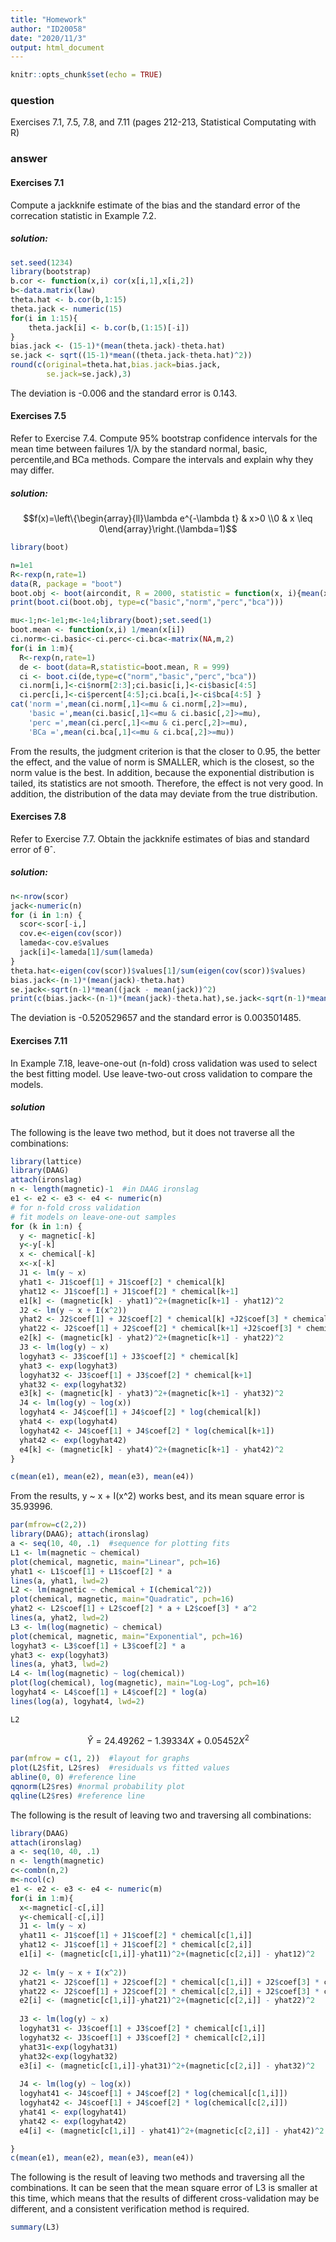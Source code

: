 ---
title: "Homework"
author: "ID20058"
date: "2020/11/3"
output: html_document
---

```{r setup, include=FALSE}
knitr::opts_chunk$set(echo = TRUE)
```

### question
Exercises 7.1, 7.5, 7.8, and 7.11 (pages 212-213, Statistical Computating with R)

### answer
#### **Exercises 7.1**
Compute a jackknife estimate of the bias and the standard error of the correcation statistic in Example 7.2.

##### solution:
```{r warning=FALSE}
set.seed(1234)
library(bootstrap)
b.cor <- function(x,i) cor(x[i,1],x[i,2])
b<-data.matrix(law)
theta.hat <- b.cor(b,1:15)
theta.jack <- numeric(15)
for(i in 1:15){
    theta.jack[i] <- b.cor(b,(1:15)[-i])
}
bias.jack <- (15-1)*(mean(theta.jack)-theta.hat)
se.jack <- sqrt((15-1)*mean((theta.jack-theta.hat)^2))
round(c(original=theta.hat,bias.jack=bias.jack,
        se.jack=se.jack),3)
```
The deviation is -0.006 and the standard error is 0.143.

#### **Exercises 7.5**
Refer to Exercise 7.4. Compute 95% bootstrap confidence intervals for the mean time between failures 1/λ by the standard normal, basic, percentile,and BCa methods. Compare the intervals and explain why they may differ.

##### solution:
$$f(x)=\left\{\begin{array}{ll}\lambda e^{-\lambda t} & x>0 \\0 & x \leq 0\end{array}\right.(\lambda=1)$$
```{r}
library(boot)
```


```{r}
n=1e1
R<-rexp(n,rate=1)
data(R, package = "boot") 
boot.obj <- boot(aircondit, R = 2000, statistic = function(x, i){mean(x[i,1])})
print(boot.ci(boot.obj, type=c("basic","norm","perc","bca")))
```

```{r message=FALSE, warning=FALSE, paged.print=FALSE}
mu<-1;n<-1e1;m<-1e4;library(boot);set.seed(1)
boot.mean <- function(x,i) 1/mean(x[i])
ci.norm<-ci.basic<-ci.perc<-ci.bca<-matrix(NA,m,2)
for(i in 1:m){
  R<-rexp(n,rate=1)
  de <- boot(data=R,statistic=boot.mean, R = 999)
  ci <- boot.ci(de,type=c("norm","basic","perc","bca"))
  ci.norm[i,]<-ci$norm[2:3];ci.basic[i,]<-ci$basic[4:5]
  ci.perc[i,]<-ci$percent[4:5];ci.bca[i,]<-ci$bca[4:5] }
cat('norm =',mean(ci.norm[,1]<=mu & ci.norm[,2]>=mu),
    'basic =',mean(ci.basic[,1]<=mu & ci.basic[,2]>=mu),
    'perc =',mean(ci.perc[,1]<=mu & ci.perc[,2]>=mu),
    'BCa =',mean(ci.bca[,1]<=mu & ci.bca[,2]>=mu))
```
From the results, the judgment criterion is that the closer to 0.95, the better the effect, and the value of norm is SMALLER, which is the closest, so the norm value is the best. In addition, because the exponential distribution is tailed, its statistics are not smooth. Therefore, the effect is not very good. In addition, the distribution of the data may deviate from the true distribution.


#### **Exercises 7.8**
Refer to Exercise 7.7. Obtain the jackknife estimates of bias and standard
error of θˆ.

##### solution:
```{r}
n<-nrow(scor)
jack<-numeric(n) 
for (i in 1:n) {
  scor<-scor[-i,]
  cov.e<-eigen(cov(scor))
  lameda<-cov.e$values
  jack[i]<-lameda[1]/sum(lameda)
}
theta.hat<-eigen(cov(scor))$values[1]/sum(eigen(cov(scor))$values)
bias.jack<-(n-1)*(mean(jack)-theta.hat)
se.jack<-sqrt(n-1)*mean((jack - mean(jack))^2)
print(c(bias.jack<-(n-1)*(mean(jack)-theta.hat),se.jack<-sqrt(n-1)*mean((jack - mean(jack))^2)))
```
The deviation is -0.520529657 and the standard error is 0.003501485.

#### **Exercises 7.11**
In Example 7.18, leave-one-out (n-fold) cross validation was used to select the
best fitting model. Use leave-two-out cross validation to compare the models.

##### solution
The following is the leave two method, but it does not traverse all the combinations:
```{r message=FALSE, warning=FALSE, paged.print=TRUE}
library(lattice)
library(DAAG)
attach(ironslag)
n <- length(magnetic)-1  #in DAAG ironslag
e1 <- e2 <- e3 <- e4 <- numeric(n)
# for n-fold cross validation
# fit models on leave-one-out samples
for (k in 1:n) {
  y <- magnetic[-k]
  y<-y[-k]
  x <- chemical[-k]
  x<-x[-k]
  J1 <- lm(y ~ x)
  yhat1 <- J1$coef[1] + J1$coef[2] * chemical[k]
  yhat12 <- J1$coef[1] + J1$coef[2] * chemical[k+1]
  e1[k] <- (magnetic[k] - yhat1)^2+(magnetic[k+1] - yhat12)^2
  J2 <- lm(y ~ x + I(x^2))
  yhat2 <- J2$coef[1] + J2$coef[2] * chemical[k] +J2$coef[3] * chemical[k]^2
  yhat22 <- J2$coef[1] + J2$coef[2] * chemical[k+1] +J2$coef[3] * chemical[k+1]^2
  e2[k] <- (magnetic[k] - yhat2)^2+(magnetic[k+1] - yhat22)^2
  J3 <- lm(log(y) ~ x)
  logyhat3 <- J3$coef[1] + J3$coef[2] * chemical[k]
  yhat3 <- exp(logyhat3)
  logyhat32 <- J3$coef[1] + J3$coef[2] * chemical[k+1]
  yhat32 <- exp(logyhat32)
  e3[k] <- (magnetic[k] - yhat3)^2+(magnetic[k+1] - yhat32)^2
  J4 <- lm(log(y) ~ log(x))
  logyhat4 <- J4$coef[1] + J4$coef[2] * log(chemical[k])
  yhat4 <- exp(logyhat4)
  logyhat42 <- J4$coef[1] + J4$coef[2] * log(chemical[k+1])
  yhat42 <- exp(logyhat42)
  e4[k] <- (magnetic[k] - yhat4)^2+(magnetic[k+1] - yhat42)^2
}
```

```{r}
c(mean(e1), mean(e2), mean(e3), mean(e4))
```
From the results, y ~ x + I(x^2) works best, and its mean square error is 35.93996.
```{r message=FALSE, warning=FALSE}
par(mfrow=c(2,2))
library(DAAG); attach(ironslag)
a <- seq(10, 40, .1)  #sequence for plotting fits
L1 <- lm(magnetic ~ chemical)
plot(chemical, magnetic, main="Linear", pch=16)
yhat1 <- L1$coef[1] + L1$coef[2] * a
lines(a, yhat1, lwd=2)
L2 <- lm(magnetic ~ chemical + I(chemical^2))
plot(chemical, magnetic, main="Quadratic", pch=16)
yhat2 <- L2$coef[1] + L2$coef[2] * a + L2$coef[3] * a^2
lines(a, yhat2, lwd=2)
L3 <- lm(log(magnetic) ~ chemical)
plot(chemical, magnetic, main="Exponential", pch=16)
logyhat3 <- L3$coef[1] + L3$coef[2] * a
yhat3 <- exp(logyhat3)
lines(a, yhat3, lwd=2)
L4 <- lm(log(magnetic) ~ log(chemical))
plot(log(chemical), log(magnetic), main="Log-Log", pch=16)
logyhat4 <- L4$coef[1] + L4$coef[2] * log(a)
lines(log(a), logyhat4, lwd=2)
```
```{r}
L2
```
$$\hat{Y}=24.49262-1.39334 X+0.05452 X^{2}$$
```{r}
par(mfrow = c(1, 2))  #layout for graphs
plot(L2$fit, L2$res)  #residuals vs fitted values
abline(0, 0) #reference line
qqnorm(L2$res) #normal probability plot
qqline(L2$res) #reference line
```

The following is the result of leaving two and traversing all combinations:

```{r message=FALSE, warning=FALSE}
library(DAAG)
attach(ironslag)
a <- seq(10, 40, .1)
n <- length(magnetic)
c<-combn(n,2)
m<-ncol(c)
e1 <- e2 <- e3 <- e4 <- numeric(m)
for(i in 1:m){
  x<-magnetic[-c[,i]]
  y<-chemical[-c[,i]]
  J1 <- lm(y ~ x)
  yhat11 <- J1$coef[1] + J1$coef[2] * chemical[c[1,i]] 
  yhat12 <- J1$coef[1] + J1$coef[2] * chemical[c[2,i]] 
  e1[i] <- (magnetic[c[1,i]]-yhat11)^2+(magnetic[c[2,i]] - yhat12)^2
  
  J2 <- lm(y ~ x + I(x^2))
  yhat21 <- J2$coef[1] + J2$coef[2] * chemical[c[1,i]] + J2$coef[3] * chemical[c[1,i]]^2
  yhat22 <- J2$coef[1] + J2$coef[2] * chemical[c[2,i]] + J2$coef[3] * chemical[c[2,i]]^2
  e2[i] <- (magnetic[c[1,i]]-yhat21)^2+(magnetic[c[2,i]] - yhat22)^2
  
  J3 <- lm(log(y) ~ x)
  logyhat31 <- J3$coef[1] + J3$coef[2] * chemical[c[1,i]] 
  logyhat32 <- J3$coef[1] + J3$coef[2] * chemical[c[2,i]] 
  yhat31<-exp(logyhat31)
  yhat32<-exp(logyhat32)
  e3[i] <- (magnetic[c[1,i]]-yhat31)^2+(magnetic[c[2,i]] - yhat32)^2
  
  J4 <- lm(log(y) ~ log(x))
  logyhat41 <- J4$coef[1] + J4$coef[2] * log(chemical[c[1,i]])
  logyhat42 <- J4$coef[1] + J4$coef[2] * log(chemical[c[2,i]]) 
  yhat41 <- exp(logyhat41) 
  yhat42 <- exp(logyhat42) 
  e4[i] <- (magnetic[c[1,i]] - yhat41)^2+(magnetic[c[2,i]] - yhat42)^2

}
c(mean(e1), mean(e2), mean(e3), mean(e4))
```
The following is the result of leaving two methods and traversing all the combinations. It can be seen that the mean square error of L3 is smaller at this time, which means that the results of different cross-validation may be different, and a consistent verification method is required.

```{r}
summary(L3)
```






